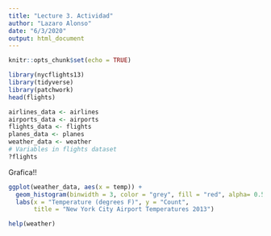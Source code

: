 ```yaml
---
title: "Lecture 3. Actividad"
author: "Lazaro Alonso"
date: "6/3/2020"
output: html_document
---
```


```r
knitr::opts_chunk$set(echo = TRUE)
```
```r
library(nycflights13)
library(tidyverse)
library(patchwork)
head(flights)
```

```r
airlines_data <- airlines
airports_data <- airports
flights_data <- flights
planes_data <- planes
weather_data <- weather
# Variables in flights dataset
?flights
```
Grafica!! 

```r
ggplot(weather_data, aes(x = temp)) +
  geom_histogram(binwidth = 3, color = "grey", fill = "red", alpha= 0.5) + 
  labs(x = "Temperature (degrees F)", y = "Count", 
       title = "New York City Airport Temperatures 2013")
```

```r
help(weather)
```

